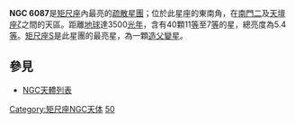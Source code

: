 '''NGC 6087'''是[[矩尺座|矩尺座]]內最亮的[[疏散星團|疏散星團]]；位於此星座的東南角，在[[南門二|南門二]]及[[天壇座ζ|天壇座ζ]]之間的天區。距離[[地球|地球]]達3500[[光年|光年]]，含有40顆11[[視星等|等]]至7[[視星等|等]]的星，總亮度為5.4[[視星等|等]]。[[矩尺座S|矩尺座S]]是此星團的最亮星，為一顆[[造父變星|造父變星]]。

== 參見 ==
* [[NGC天體列表|NGC天體列表]]

[[Category:矩尺座NGC天体|Category:矩尺座NGC天体]]
{{模板:科德韦尔天体}}
[[Category:科德韦尔天体|50]]
